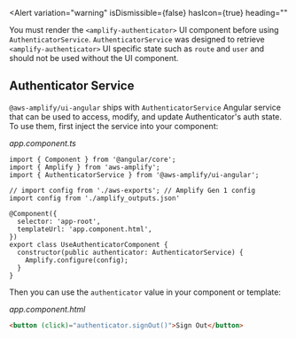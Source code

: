 
<Alert
  variation="warning"
  isDismissible={false}
  hasIcon={true}
  heading=""
  >
  You must render the `<amplify-authenticator>` UI component before using `AuthenticatorService`. `AuthenticatorService` was designed to retrieve `<amplify-authenticator>` UI specific state such as `route` and `user` and should not be used without the UI component.
</Alert>

## Authenticator Service

`@aws-amplify/ui-angular` ships with `AuthenticatorService` Angular service that can be used to access, modify, and update Authenticator's auth state. To use them, first inject the service into your component:

_app.component.ts_

```ts{3,12}
import { Component } from '@angular/core';
import { Amplify } from 'aws-amplify';
import { AuthenticatorService } from '@aws-amplify/ui-angular';

// import config from './aws-exports'; // Amplify Gen 1 config
import config from './amplify_outputs.json'

@Component({
  selector: 'app-root',
  templateUrl: 'app.component.html',
})
export class UseAuthenticatorComponent {
  constructor(public authenticator: AuthenticatorService) {
    Amplify.configure(config);
  }
}

```

Then you can use the `authenticator` value in your component or template:

_app.component.html_

```html
<button (click)="authenticator.signOut()">Sign Out</button>
```
